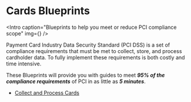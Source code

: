 

# Cards Blueprints

<Intro 
  caption="Blueprints to help you meet or reduce PCI compliance scope"
  img={<Image />} 
/>

Payment Card Industry Data Security Standard (PCI DSS) is a set of compliance requirements that must be met to collect, store, and process cardholder data. To fully implement these requirements is both costly and time intensive.

These Blueprints will provide you with guides to meet ***95% of the compliance requirements*** of PCI in as little as ***5 minutes***.

- [Collect and Process Cards](./collect-and-process-cards)